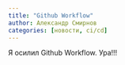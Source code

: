 ```yaml
---
title: "Github Workflow"
author: Александр Смирнов
categories: [новости, ci/cd]
---
```


Я осилил Github Workflow. Ура!!!